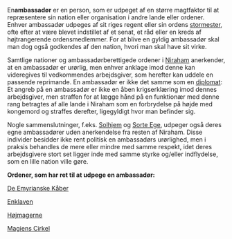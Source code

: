 {{title:Ambassadør}}
{{author:Laura Holmegaard}}
{{timestamp:2010-01-21T09:57:29Z}}
{{copyright:Ambassadør}}
En''' ambassadør''' er en person, som er udpeget af en større magtfaktor til at repræsentere sin nation eller organisation i andre lande eller ordener. Enhver ambassadør udpeges af sit riges regent eller sin ordens [[Stormester (gejstlig)|stormester]], ofte efter at være blevet indstillet af et senat, et råd eller en kreds af højtrangerende ordensmedlemmer. For at blive en gyldig ambassadør skal man dog også godkendes af den nation, hvori man skal have sit virke.

Samtlige nationer og ambassadørberettigede ordener i [[Niraham]] anerkender, at en ambassadør er urørlig, men enhver anklage imod denne kan videregives til vedkommendes arbejdsgiver, som herefter kan uddele en passende reprimande. En ambassadør er ikke det samme som en [[diplomat]]: Et angreb på en ambassadør er ikke en åben krigserklæring imod dennes arbejdsgiver, men straffen for at lægge hånd på en funktionær med denne rang betragtes af alle lande i Niraham som en forbrydelse på højde med kongemord og straffes derefter, ligegyldigt hvor man befinder sig.

Nogle sammenslutninger, f.eks. [[Solhjem]] og [[Sorte Ege]], udpeger også deres egne ambassadører uden anerkendelse fra resten af Niraham. Disse individer besidder ikke rent politisk en ambassadørs urørlighed, men i praksis behandles de mere eller mindre med samme respekt, idet deres arbejdsgivere stort set ligger inde med samme styrke og/eller indflydelse, som en lille nation ville gøre.


'''Ordener, som har ret til at udpege en ambassadør:'''

[[De Emyrianske Kåber]]

[[Enklaven]]

[[Højmager|Højmagerne]]

[[Magiens Cirkel]]